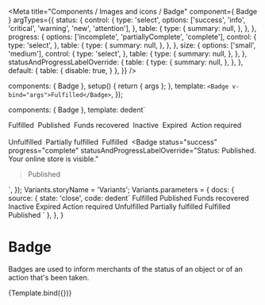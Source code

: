 

<Meta
  title="Components / Images and icons / Badge"
  component={ Badge }
  argTypes={{
    status: {
      control: {
        type: 'select',
        options: ['success', 'info', 'critical', 'warning', 'new', 'attention'],
      },
      table: {
        type: {
          summary: null,
        },
      },
    },
    progress: {
      options: ['incomplete', 'partiallyComplete', 'complete'],
      control: {
        type: 'select',
      },
      table: {
        type: {
          summary: null,
        },
      },
    },
    size: {
      options: ['small', 'medium'],
      control: {
        type: 'select',
      },
      table: {
        type: {
          summary: null,
        },
      },
    },
    statusAndProgressLabelOverride: {
      table: {
        type: {
          summary: null,
        },
      },
    },
    default: {
      table: {
        disable: true,
      }
    },
  }}
/>

  components: { Badge },
  setup() {
    return { args };
  },
  template: `<Badge v-bind="args">Fulfilled</Badge>`,
});

  components: { Badge },
  template: dedent`<div>
  <Badge>Fulfilled</Badge>&nbsp;
  <Badge status="info">Published</Badge>&nbsp;
  <Badge status="success">Funds recovered</Badge>&nbsp;
  <Badge status="attention">Inactive</Badge>&nbsp;
  <Badge status="warning">Expired</Badge>&nbsp;
  <Badge status="critical">Action required</Badge>&nbsp;
  <br/><br/>
  <Badge progress="incomplete" status="warning">Unfulfilled</Badge>&nbsp;
  <Badge progress="partiallyComplete">Partially fulfilled</Badge>&nbsp;
  <Badge progress="complete">Fulfilled</Badge>&nbsp;
  <Badge
    status="success"
    progress="complete"
    statusAndProgressLabelOverride="Status: Published. Your online store is visible."
  >Published</Badge>
  </div>`,
});
Variants.storyName = 'Variants';
Variants.parameters = {
  docs: {
    source: {
      state: 'close',
      code: dedent`
      <Badge>Fulfilled</Badge>
      <Badge status="info">Published</Badge>
      <Badge status="success">Funds recovered</Badge>
      <Badge status="attention">Inactive</Badge>
      <Badge status="warning">Expired</Badge>
      <Badge status="critical">Action required</Badge>
      <Badge progress="incomplete" status="warning">Unfulfilled</Badge>
      <Badge progress="partiallyComplete">Partially fulfilled</Badge>
      <Badge progress="complete">Fulfilled</Badge>
      <Badge
        status="success"
        progress="complete"
        statusAndProgressLabelOverride="Status: Published. Your online store is visible."
      >Published</Badge>
      `
    },
  },
}

# Badge

Badges are used to inform merchants of the status of an object or of an action that's been taken.

<Canvas>
  <Story story={Variants} height="65px" />
</Canvas>

<Canvas>
  <Story
    name="Badge"
    height="30px"
    parameters={{
      docs: {
        source: {
          code: dedent`
          `,
        },
      },
    }}
  >
    {Template.bind({})}
  </Story>
</Canvas>

<ArgsTable story="Badge" />
